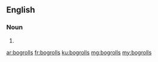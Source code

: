 ==English==

===Noun===
{{head|en|plural}}

# {{plural of|bogroll|lang=en}}

[[ar:bogrolls]]
[[fr:bogrolls]]
[[ku:bogrolls]]
[[mg:bogrolls]]
[[my:bogrolls]]